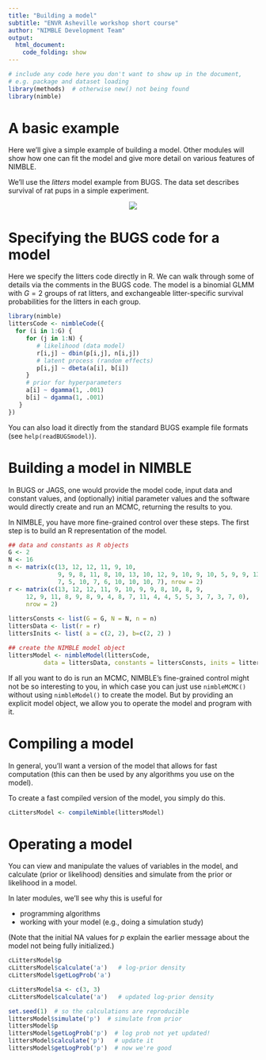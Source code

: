 ```yaml
---
title: "Building a model"
subtitle: "ENVR Asheville workshop short course"
author: "NIMBLE Development Team"
output:
  html_document:
    code_folding: show
---
```


```r
# include any code here you don't want to show up in the document,
# e.g. package and dataset loading
library(methods)  # otherwise new() not being found 
library(nimble)
```

# A basic example

Here we'll give a simple example of building a model. Other modules will show how one can fit the model and give more detail on various features of NIMBLE.

We'll use the *litters* model example from BUGS. The data set describes survival of rat pups in a simple experiment.

<center><img src="littersDAG.jpg"></center>


# Specifying the BUGS code for a model

Here we specify the litters code directly in R. We can walk through some of details via the comments in the BUGS code. The model is a binomial GLMM with $G=2$ groups of rat litters, and exchangeable litter-specific survival probabilities for the litters in each group. 


```r
library(nimble)
littersCode <- nimbleCode({
  for (i in 1:G) {
     for (j in 1:N) {
        # likelihood (data model)
        r[i,j] ~ dbin(p[i,j], n[i,j])
        # latent process (random effects)
        p[i,j] ~ dbeta(a[i], b[i]) 
     }
     # prior for hyperparameters
     a[i] ~ dgamma(1, .001)
     b[i] ~ dgamma(1, .001)
   }
})
```


You can also load it directly from the standard BUGS example file formats (see `help(readBUGSmodel)`).

# Building a model in NIMBLE

In BUGS or JAGS, one would provide the model code, input data and constant values, and (optionally) initial parameter values and the software would directly create and run an MCMC, returning the results to you.

In NIMBLE, you have more fine-grained control over these steps. The first step is to build an R representation of the model.

```r
## data and constants as R objects
G <- 2
N <- 16
n <- matrix(c(13, 12, 12, 11, 9, 10, 
              9, 9, 8, 11, 8, 10, 13, 10, 12, 9, 10, 9, 10, 5, 9, 9, 13, 
              7, 5, 10, 7, 6, 10, 10, 10, 7), nrow = 2)
r <- matrix(c(13, 12, 12, 11, 9, 10, 9, 9, 8, 10, 8, 9, 
     12, 9, 11, 8, 9, 8, 9, 4, 8, 7, 11, 4, 4, 5, 5, 3, 7, 3, 7, 0), 
     nrow = 2)
              
littersConsts <- list(G = G, N = N, n = n)
littersData <- list(r = r)
littersInits <- list( a = c(2, 2), b=c(2, 2) )

## create the NIMBLE model object
littersModel <- nimbleModel(littersCode, 
          data = littersData, constants = littersConsts, inits = littersInits)
```

If all you want to do is run an MCMC, NIMBLE's fine-grained control might not be so interesting to you, in which case you can just use `nimbleMCMC()` without using `nimbleModel()` to create the model. But by providing an explicit model object, we allow you to operate the model and program with it.

# Compiling a model

In general, you'll want a version of the model that allows for fast computation (this can then be used by any algorithms you use on the model).

To create a fast compiled version of the model, you simply do this.

```r
cLittersModel <- compileNimble(littersModel)
```
# Operating a model

You can view and manipulate the values of variables in the model, and calculate (prior or likelihood) densities and simulate from the prior or likelihood in a model.

In later modules, we'll see why this is useful for

 - programming algorithms
 - working with your model (e.g., doing a simulation study)

(Note that the initial NA values for *p* explain the earlier message about the model not being fully initialized.)

```r
cLittersModel$p
cLittersModel$calculate('a')   # log-prior density
cLittersModel$getLogProb('a')

cLittersModel$a <- c(3, 3)
cLittersModel$calculate('a')   # updated log-prior density

set.seed(1)  # so the calculations are reproducible
littersModel$simulate('p')  # simulate from prior
littersModel$p
littersModel$getLogProb('p')  # log prob not yet updated!
littersModel$calculate('p')   # update it
littersModel$getLogProb('p')  # now we're good
```

